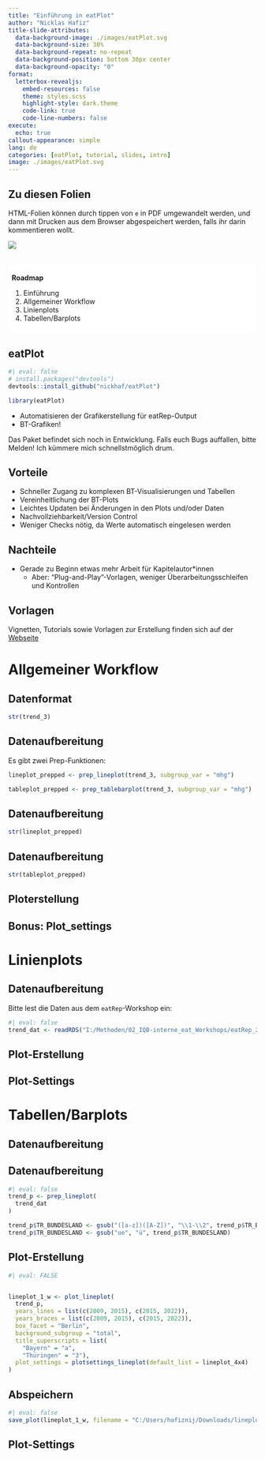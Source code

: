 ```yaml
---
title: "Einführung in eatPlot"
author: "Nicklas Hafiz"
title-slide-attributes:
  data-background-image: ./images/eatPlot.svg
  data-background-size: 30%
  data-background-repeat: no-repeat
  data-background-position: bottom 30px center
  data-background-opacity: "0"
format: 
  letterbox-revealjs:
    embed-resources: false
    theme: styles.scss
    highlight-style: dark.theme
    code-link: true
    code-line-numbers: false
execute:
  echo: true
callout-appearance: simple
lang: de
categories: [eatPlot, tutorial, slides, intro]
image: ./images/eatPlot.svg
---
```


## Zu diesen Folien

HTML-Folien können durch tippen von `e` in PDF umgewandelt werden, und dann mit Drucken aus dem Browser abgespeichert werden, falls ihr darin kommentieren wollt.

![](./images/print_html.PNG)

##  {background-image="images/map.jpg" background-size="1225px"}

::: {.absolute left="10%" right="10%" top="7.5%" style="font-size:1em; padding: 0.5em 0.5em; background-color: rgba(255, 255, 255, .7); backdrop-filter: blur(5px); box-shadow: 0 0 1rem 0 rgba(255, 255, 255, .5); border-radius: 10px"}

**Roadmap**

1. Einführung
1. Allgemeiner Workflow
1. Linienplots
1. Tabellen/Barplots
:::

## eatPlot

```r
#| eval: false
# install.packages("devtools")
devtools::install_github("nickhaf/eatPlot")
```

```r
library(eatPlot)
```


- Automatisieren der Grafikerstellung für eatRep-Output
- BT-Grafiken!

:::{.callout-important}
Das Paket befindet sich noch in Entwicklung. Falls euch Bugs auffallen, bitte Melden! Ich kümmere mich schnellstmöglich drum. 
:::


## Vorteile

- Schneller Zugang zu komplexen BT-Visualisierungen und Tabellen
- Vereinheitlichung der BT-Plots
- Leichtes Updaten bei Änderungen in den Plots und/oder Daten
- Nachvollziehbarkeit/Version Control
- Weniger Checks nötig, da Werte automatisch eingelesen werden

## Nachteile

- Gerade zu Beginn etwas mehr Arbeit für Kapitelautor*innen 
  - Aber: "Plug-and-Play"-Vorlagen, weniger Überarbeitungsschleifen und Kontrollen

## Vorlagen

Vignetten, Tutorials sowie Vorlagen zur Erstellung finden sich auf der [Webseite](https://nickhaf.github.io/eatPlot/)



# Allgemeiner Workflow

## Datenformat

```r
str(trend_3)
```


## Datenaufbereitung

Es gibt zwei Prep-Funktionen:

```r
lineplot_prepped <- prep_lineplot(trend_3, subgroup_var = "mhg")
```

```r
tableplot_prepped <- prep_tablebarplot(trend_3, subgroup_var = "mhg")
```

## Datenaufbereitung
```r
str(lineplot_prepped)
```


## Datenaufbereitung
```r
str(tableplot_prepped)
```



## Ploterstellung

## Bonus: Plot_settings



# Linienplots


## Datenaufbereitung

:::{.callout-warning}

Bitte lest die Daten aus dem `eatRep`-Workshop ein:

```r
#| eval: false
trend_dat <- readRDS("I:/Methoden/02_IQB-interne_eat_Workshops/eatRep_2024/Beispieloutputs/04_meansAufbereitet.rds")

```

:::

## Plot-Erstellung

## Plot-Settings


# Tabellen/Barplots

## Datenaufbereitung



## Datenaufbereitung
```r
#| eval: false
trend_p <- prep_lineplot(
  trend_dat
)

trend_p$TR_BUNDESLAND <- gsub("([a-z])([A-Z])", "\\1-\\2", trend_p$TR_BUNDESLAND)
trend_p$TR_BUNDESLAND <- gsub("ue", "ü", trend_p$TR_BUNDESLAND)

```


## Plot-Erstellung

```r
#| eval: FALSE


lineplot_1_w <- plot_lineplot(
  trend_p,
  years_lines = list(c(2009, 2015), c(2015, 2022)),
  years_braces = list(c(2009, 2015), c(2015, 2022)),
  box_facet = "Berlin",
  background_subgroup = "total",
  title_superscripts = list(
    "Bayern" = "a",
    "Thüringen" = "3"),
  plot_settings = plotsettings_lineplot(default_list = lineplot_4x4)
)
```

## Abspeichern

```r
#| eval: false
save_plot(lineplot_1_w, filename = "C:/Users/hafiznij/Downloads/lineplot_1_group_workshop.pdf")
```

## Plot-Settings






